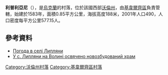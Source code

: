 '''利普利亞尼'''（{{lang-uk|Липляни}}），是[[烏克蘭|烏克蘭]]的村落，位於該國西部[[沃倫州|沃倫州]]，由[[基韋爾齊區|基韋爾齊區]]負責管轄，始建於1583年，面積0.85平方公里，海拔高度188米，2001年人口490，人口密度每平方公里577.15人。

{{coord|50|47|11|N|25|17|50|E|scale:30000|display=title}}

==參考資料==
* [http://weather.in.ua/ua/volynskaja/13373 Погода в селі Липляни]{{Wayback|url=http://weather.in.ua/ua/volynskaja/13373 |date=20160305101557 }}
* [https://web.archive.org/web/20161018170215/http://www.cerkva.info/en/news/diocesan-news/7926-volynska-eparhiya-novyny-29-12-2015.html У с. Липляни на Волині освячено новозбудований храм]

[[Category:沃倫州村落|Category:沃倫州村落]]
[[Category:基韋爾齊區村落|Category:基韋爾齊區村落]]


{{Volyn-geo-stub}}